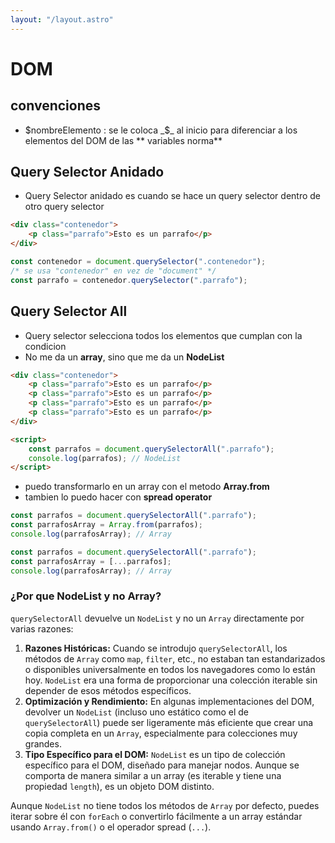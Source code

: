 ```yaml
---
layout: "/layout.astro"
---
```


# DOM

## convenciones

- $nombreElemento : se le coloca _$_ al inicio para diferenciar a los elementos del DOM de las ** variables norma**

## Query Selector Anidado

- Query Selector anidado es cuando se hace un query selector dentro de otro query selector

```html
<div class="contenedor">
	<p class="parrafo">Esto es un parrafo</p>
</div>
```


```js
const contenedor = document.querySelector(".contenedor");
/* se usa "contenedor" en vez de "document" */
const parrafo = contenedor.querySelector(".parrafo");
```
## Query Selector All

- Query selector selecciona todos los elementos que cumplan con la condicion
- No me da un **array**, sino que me da un **NodeList**

```html
<div class="contenedor">
	<p class="parrafo">Esto es un parrafo</p>
	<p class="parrafo">Esto es un parrafo</p>
	<p class="parrafo">Esto es un parrafo</p>
	<p class="parrafo">Esto es un parrafo</p>
</div>

<script>
	const parrafos = document.querySelectorAll(".parrafo");
	console.log(parrafos); // NodeList
</script>
```
- puedo transformarlo en un array con el metodo **Array.from**
- tambien lo puedo hacer con **spread operator**

```js
const parrafos = document.querySelectorAll(".parrafo");
const parrafosArray = Array.from(parrafos);
console.log(parrafosArray); // Array

const parrafos = document.querySelectorAll(".parrafo");
const parrafosArray = [...parrafos];
console.log(parrafosArray); // Array
```
### ¿Por que NodeList y no Array?

`querySelectorAll` devuelve un `NodeList` y no un `Array` directamente por varias razones:

1.  **Razones Históricas:** Cuando se introdujo `querySelectorAll`, los métodos de `Array` como `map`, `filter`, etc., no estaban tan estandarizados o disponibles universalmente en todos los navegadores como lo están hoy. `NodeList` era una forma de proporcionar una colección iterable sin depender de esos métodos específicos.
2.  **Optimización y Rendimiento:** En algunas implementaciones del DOM, devolver un `NodeList` (incluso uno estático como el de `querySelectorAll`) puede ser ligeramente más eficiente que crear una copia completa en un `Array`, especialmente para colecciones muy grandes.
3.  **Tipo Específico para el DOM:** `NodeList` es un tipo de colección específico para el DOM, diseñado para manejar nodos. Aunque se comporta de manera similar a un array (es iterable y tiene una propiedad `length`), es un objeto DOM distinto.

Aunque `NodeList` no tiene todos los métodos de `Array` por defecto, puedes iterar sobre él con `forEach` o convertirlo fácilmente a un array estándar usando `Array.from()` o el operador spread (`...`).